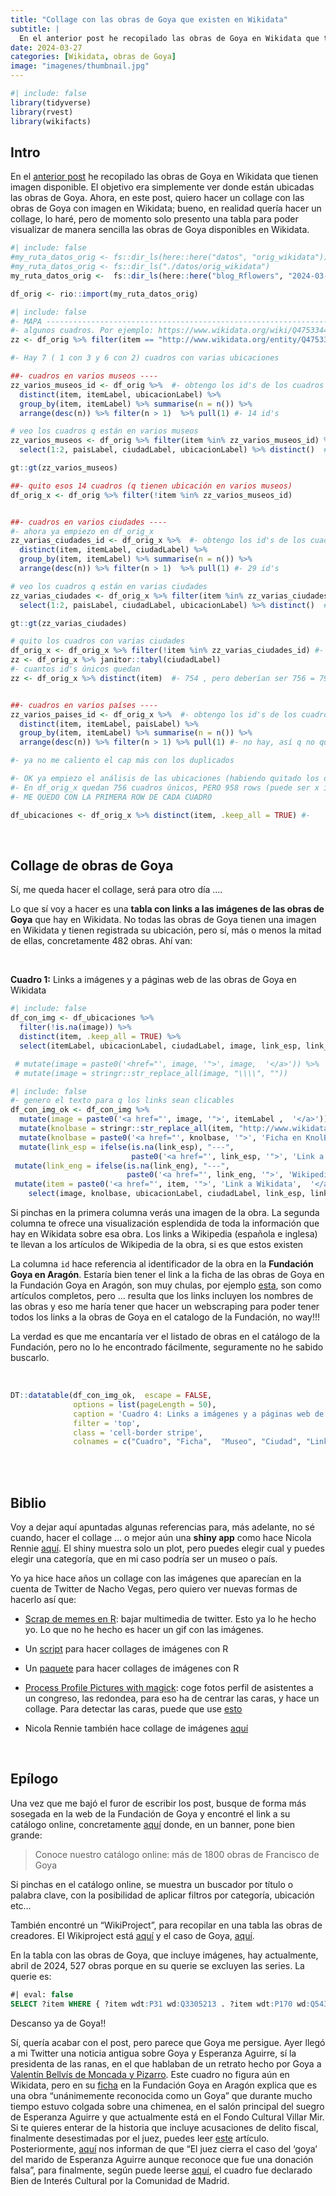 ```yaml
---
title: "Collage con las obras de Goya que existen en Wikidata"
subtitle: | 
  En el anterior post he recopilado las obras de Goya en Wikidata que tienen imagen disponible. Aquí presento una tabla para poder visualizarlas.
date: 2024-03-27
categories: [Wikidata, obras de Goya]
image: "imagenes/thumbnail.jpg"
---
```



```r
#| include: false
library(tidyverse)
library(rvest)
library(wikifacts) 
```

## Intro

En el [anterior post](../2024-03-25_wikidata-Goya/index.qmd) he recopilado las obras de Goya en Wikidata que tienen imagen disponible. El objetivo era simplemente ver donde están ubicadas las obras de Goya. Ahora, en este post, quiero hacer un collage con las obras de Goya con imagen en Wikidata; bueno, en realidad quería hacer un collage, lo haré, pero de momento solo presento una tabla para poder visualizar de manera sencilla las obras de Goya disponibles en Wikidata.


```r
#| include: false
#my_ruta_datos_orig <- fs::dir_ls(here::here("datos", "orig_wikidata"))
#my_ruta_datos_orig <- fs::dir_ls("./datos/orig_wikidata")
my_ruta_datos_orig <-  fs::dir_ls(here::here("blog_Rflowers", "2024-03-25_wikidata-Goya", "datos", "orig_wikidata"))

df_orig <- rio::import(my_ruta_datos_orig)
```



```r
#| include: false
#- MAPA ------------------------------------------------------------------------
#- algunos cuadros. Por ejemplo: https://www.wikidata.org/wiki/Q47533444  están en 3 ubicaciones  y por tanto, cuando recupero el país salen 3 países
zz <- df_orig %>% filter(item == "http://www.wikidata.org/entity/Q47533444")

#- Hay 7 ( 1 con 3 y 6 con 2) cuadros con varias ubicaciones

##- cuadros en varios museos ----
zz_varios_museos_id <- df_orig %>%  #- obtengo los id's de los cuadros que están en varios museos
  distinct(item, itemLabel, ubicacionLabel) %>% 
  group_by(item, itemLabel) %>% summarise(n = n()) %>% 
  arrange(desc(n)) %>% filter(n > 1)  %>% pull(1) #- 14 id's

# veo los cuadros q están en varios museos
zz_varios_museos <- df_orig %>% filter(item %in% zz_varios_museos_id) %>% 
  select(1:2, paisLabel, ciudadLabel, ubicacionLabel) %>% distinct()  #- 29 registros

gt::gt(zz_varios_museos)

##- quito esos 14 cuadros (q tienen ubicación en varios museos)
df_orig_x <- df_orig %>% filter(!item %in% zz_varios_museos_id)


##- cuadros en varios ciudades ----
#- ahora ya empiezo en df_orig_x
zz_varias_ciudades_id <- df_orig_x %>%  #- obtengo los id's de los cuadros que están en varios ciudades
  distinct(item, itemLabel, ciudadLabel) %>% 
  group_by(item, itemLabel) %>% summarise(n = n()) %>% 
  arrange(desc(n)) %>% filter(n > 1)  %>% pull(1) #- 29 id's

# veo los cuadros q están en varias ciudades
zz_varias_ciudades <- df_orig_x %>% filter(item %in% zz_varias_ciudades_id) %>% 
  select(1:2, paisLabel, ciudadLabel, ubicacionLabel) %>% distinct()  #- 61 registros

gt::gt(zz_varias_ciudades)

# quito los cuadros con varias ciudades
df_orig_x <- df_orig_x %>% filter(!item %in% zz_varias_ciudades_id) #- 958 rows
zz <- df_orig_x %>% janitor::tabyl(ciudadLabel)
#- cuantos id's únicos quedan
zz <- df_orig_x %>% distinct(item)  #- 754 , pero deberían ser 756 = 799 - (14 + 29)


##- cuadros en varios países ----
zz_varios_paises_id <- df_orig_x %>%  #- obtengo los id's de los cuadros que están en varios países
  distinct(item, itemLabel, paisLabel) %>% 
  group_by(item, itemLabel) %>% summarise(n = n()) %>% 
  arrange(desc(n)) %>% filter(n > 1) %>% pull(1) #- no hay, así q no quito nada

#- ya no me caliento el cap más con los duplicados

#- OK ya empiezo el análisis de las ubicaciones (habiendo quitado los duplicados)
#- En df_orig_x quedan 756 cuadros únicos, PERO 958 rows (puede ser x imágenes etc)
#- ME QUEDO CON LA PRIMERA ROW DE CADA CUADRO

df_ubicaciones <- df_orig_x %>% distinct(item, .keep_all = TRUE) #-

```



<br>

## Collage de obras de Goya

Sí, me queda hacer el collage, será para otro día .... 

Lo que sí voy a hacer es una **tabla con links a las imágenes de las obras de Goya** que hay en Wikidata. No todas las obras de Goya tienen una imagen en Wikidata y tienen registrada su ubicación, pero sí, más o menos la mitad de ellas, concretamente 482 obras. Ahí van:  

<br>

**Cuadro 1:** Links a imágenes y a páginas web de las obras de Goya en Wikidata


```r
#| include: false
df_con_img <- df_ubicaciones %>% 
  filter(!is.na(image)) %>% 
  distinct(item, .keep_all = TRUE) %>% 
  select(itemLabel, ubicacionLabel, ciudadLabel, image, link_esp, link_eng, idGoya,  item) 

 # mutate(image = paste0('<href="', image, '">', image,  '</a>')) %>% 
 # mutate(image = stringr::str_replace_all(image, "\\\\", ""))
```


```r
#| include: false
#- genero el texto para q los links sean clicables
df_con_img_ok <- df_con_img %>% 
  mutate(image = paste0('<a href="', image, '">', itemLabel ,  '</a>')) %>% 
  mutate(knolbase = stringr::str_replace_all(item, "http://www.wikidata.org/entity/", "https://ringgaard.com/kb/")) %>%
  mutate(knolbase = paste0('<a href="', knolbase, '">', 'Ficha en KnolBase',  '</a>')) %>%
  mutate(link_esp = ifelse(is.na(link_esp), "---", 
                           paste0('<a href="', link_esp, '">', 'Link a Wikipedia',  '</a>'))) %>%
 mutate(link_eng = ifelse(is.na(link_eng), "---",
                          paste0('<a href="', link_eng, '">', 'Wikipedia inglesa',  '</a>'))) %>%
 mutate(item = paste0('<a href="', item, '">', 'Link a Wikidata',  '</a>')) %>%
    select(image, knolbase, ubicacionLabel, ciudadLabel, link_esp, link_eng, item, idGoya)
```


Si pinchas en la primera columna verás una imagen de la obra. La segunda columna te ofrece una visualización esplendida de toda la información que hay en Wikidata sobre esa obra. Los links a Wikipedia (española e inglesa) te llevan a los artículos de Wikipedia de la obra, si es que estos existen



La columna `id` hace referencia al identificador de la obra en la **Fundación Goya en Aragón**. Estaría bien tener el link a la ficha de las obras de Goya en la Fundación Goya en Aragón, son muy chulas, por ejemplo [esta](https://fundaciongoyaenaragon.es/obra/saturno-devorando-a-un-hijo/660), son como artículos completos, pero ... resulta que los links incluyen los nombres de las obras y eso me haría tener que hacer un webscraping para poder tener todos los links a la obras de Goya en el catalogo de la Fundación, no way!!!

La verdad es que me encantaría ver el listado de obras en el catálogo de la Fundación, pero no lo he encontrado fácilmente, seguramente no he sabido buscarlo.


<br>






```r
DT::datatable(df_con_img_ok,  escape = FALSE,
              options = list(pageLength = 50),
              caption = 'Cuadro 4: Links a imágenes y a páginas web de las obras de Goya en Wikidata',
              filter = 'top',
              class = 'cell-border stripe',
              colnames = c("Cuadro", "Ficha",  "Museo", "Ciudad", "Link a Wikipedia" , "Link a Wiki inglesa", "Link a Wikidata", "id"))
```




<br><br>


## Biblio


Voy a dejar aquí apuntadas algunas referencias para, más adelante, no sé cuando, hacer el collage ... o mejor aún una **shiny app** como hace Nicola Rennie [aquí](https://nrennie.rbind.io/blog/webr-shiny-tidytuesday/?utm_campaign=Data_Elixir&utm_source=Data_Elixir_478). El shiny muestra solo un plot, pero puedes elegir cual y puedes elegir una categoría, que en mi caso podría ser un museo o país.

Yo ya hice hace años un collage con las imágenes que aparecían en la cuenta de Twitter de Nacho Vegas, pero quiero ver nuevas formas de hacerlo así que:

- [Scrap de memes en R](https://juvenalcampos.com/2022/03/10/scrap-de-memes-en-r/): bajar multimedia de twitter. Esto ya lo he hecho yo. Lo que no he hecho es hacer un gif con las imágenes.

- Un [script](https://github.com/z3tt/30DayChartChallenge_Collection2021/blob/main/R/create_collages.R) para hacer collages de imágenes con R

- Un [paquete](https://github.com/VincentGuyader/collage) para hacer collages de imágenes con R

- [Process Profile Pictures with magick](https://www.garrickadenbuie.com/blog/process-profile-picture-magick/): coge fotos perfil de asistentes a un congreso, las redondea, para eso ha de centrar las caras, y hace un collage. Para detectar las caras, puede que use [esto](https://github.com/bnosac/image/tree/master/image.libfacedetection#readme)


- Nicola Rennie también hace collage de imágenes [aquí](https://fosstodon.org/@nrennie/111872614837307022)																									  

<br>

## Epílogo


Una vez que me bajó el furor de escribir los post, busque de forma más sosegada en la web de la Fundación de Goya y encontré el link a su catálogo online, concretamente [aquí](https://fundaciongoyaenaragon.es/) donde, en un banner, pone bien grande:

> Conoce nuestro catálogo online: más de 1800 obras de Francisco de Goya

Si pinchas en el catálogo online, se muestra un buscador por título o palabra clave, con la posibilidad de aplicar filtros por categoría, ubicación etc...


También encontré un "WikiProject", para recopilar en una tabla las obras de creadores. El Wikiproject está [aquí](https://m.wikidata.org/wiki/Wikidata:WikiProject_sum_of_all_paintings/Creator) y el caso de Goya, [aquí](https://m.wikidata.org/wiki/Wikidata:WikiProject_sum_of_all_paintings/Creator/Francisco_de_Goya).

En la tabla con las obras de Goya, que incluye imágenes, hay actualmente, abril de 2024, 527 obras porque en su querie se excluyen las series. La querie es:

```sql
#| eval: false
SELECT ?item WHERE { ?item wdt:P31 wd:Q3305213 . ?item wdt:P170 wd:Q5432 . MINUS { ?item wdt:P31 wd:Q15727816 } }
```

Descanso ya de Goya!! 


Sí, quería acabar con el post, pero parece que Goya me persigue. Ayer llegó a mi Twitter una noticia antigua sobre Goya y Esperanza Aguirre, sí la presidenta de las ranas, en el que hablaban de un retrato hecho por Goya a [Valentín Bellvís de Moncada y Pizarro](https://es.wikipedia.org/wiki/Valent%C3%ADn_Belvis_de_Moncada_y_Pizarro). Este cuadro no figura aún en Wikidata, pero en su [ficha](https://fundaciongoyaenaragon.es/obra/retrato-de-valentin-bellvis-de-moncada-y-pizarro/2010) en la Fundación Goya en Aragón explica que es una obra "unánimemente reconocida como un Goya" que durante mucho tiempo estuvo colgada sobre una chimenea, en el salón principal del suegro de Esperanza Aguirre y que actualmente está en el Fondo Cultural Villar Mir. Si te quieres enterar de la historia que incluye acusaciones de delito fiscal, finalmente desestimadas por el juez, puedes leer [este](https://www.eldiario.es/politica/esperanza-aguirre-marido-vendieron-goya-inedito-cinco-millones-protegerlo-cultural-ahorrarse-impuestos_1_7832152.html) artículo. Posteriormente, [aquí](https://elpais.com/cultura/2023-03-04/el-juez-cierra-el-caso-del-goya-del-marido-de-esperanza-aguirre-aunque-reconoce-que-fue-una-donacion-falsa.html) nos informan de que "El juez cierra el caso del ‘goya’ del marido de Esperanza Aguirre aunque reconoce que fue una donación falsa", para finalmente, según puede leerse  [aquí](https://www.heraldo.es/noticias/ocio-y-cultura/2023/03/19/madrid-declara-bic-el-goya-que-vendio-el-marido-de-esperanza-aguirre-1639058.html), el cuadro fue declarado Bien de Interés Cultural por la Comunidad de Madrid.

